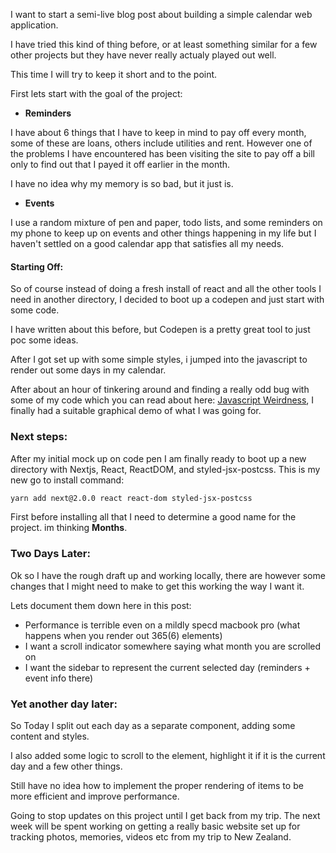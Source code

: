 I want to start a semi-live blog post about building a simple calendar web application.

I have tried this kind of thing before, or at least something similar for a few other projects but they have never
really actualy played out well.

This time I will try to keep it short and to the point.

First lets start with the goal of the project:

- **Reminders**

I have about 6 things that I have to keep in mind to pay off every month, some of these are loans, others include
utilities and rent. However one of the problems I have encountered has been visiting the site to pay off a bill
only to find out that I payed it off earlier in the month.

<aside>I have no idea why my memory is so bad, but it just is.</aside>

- **Events**

I use a random mixture of pen and paper, todo lists, and some reminders on my phone to keep up on events and
other things happening in my life but I haven't settled on a good calendar app that satisfies all my needs.

#### Starting Off:

So of course instead of doing a fresh install of react and all the other tools I need in another directory, I
decided to boot up a codepen and just start with some code.

I have written about this before, but Codepen is a pretty great tool to just poc some ideas.

After I got set up with some simple styles, i jumped into the javascript to render out some days in my calendar.

After about an hour of tinkering around and finding a really odd bug with some of my code which you can read about here:
[Javascript Weirdness](./javascript-wierdness), I finally had a suitable graphical demo of what I was
going for.

### Next steps:

After my initial mock up on code pen I am finally ready to boot up a new directory with Nextjs, React, ReactDOM, and styled-jsx-postcss. This is my new go to install
command:

```bash
yarn add next@2.0.0 react react-dom styled-jsx-postcss
```

First before installing all that I need to determine a good name for the project. im thinking **Months**.

### Two Days Later:

Ok so I have the rough draft up and working locally, there are however some changes that I might need to make to get this working the way I want it.

Lets document them down here in this post:

- Performance is terrible even on a mildly specd macbook pro (what happens when you render out 365(6) elements)
- I want a scroll indicator somewhere saying what month you are scrolled on
- I want the sidebar to represent the current selected day (reminders + event info there)

### Yet another day later:

So Today I split out each day as a separate component, adding some content and styles.

I also added some logic to scroll to the element, highlight it if it is the current day and a few other things.

Still have no idea how to implement the proper rendering of items to be more efficient and improve performance.

Going to stop updates on this project until I get back from my trip. The next week will be spent working on getting a really basic website set up for tracking photos, memories, videos etc from my trip to New Zealand.


